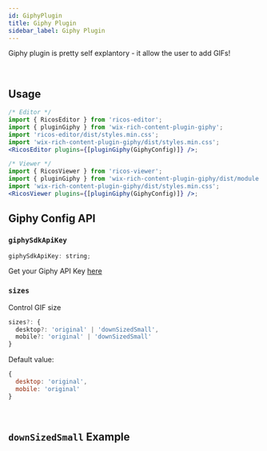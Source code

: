 ```yaml
---
id: GiphyPlugin
title: Giphy Plugin
sidebar_label: Giphy Plugin
---
```



Giphy plugin is pretty self explantory - it allow the user to add GIFs!

<div className="card">
  <RicosEditorWithMobile
    content={content('Add A GIF to get the party started!')}
    placeholder={'Type here!'}
    plugins={[pluginGiphy({ giphySdkApiKey: 'HXSsAGVNzjeUjhKfhhD9noF8sIbpYDsV' })]}
  />
</div>
<br />

## Usage

```jsx
/* Editor */
import { RicosEditor } from 'ricos-editor';
import { pluginGiphy } from 'wix-rich-content-plugin-giphy';
import 'ricos-editor/dist/styles.min.css';
import 'wix-rich-content-plugin-giphy/dist/styles.min.css';
<RicosEditor plugins={[pluginGiphy(GiphyConfig)]} />;

/* Viewer */
import { RicosViewer } from 'ricos-viewer';
import { pluginGiphy } from 'wix-rich-content-plugin-giphy/dist/module.viewer';
import 'wix-rich-content-plugin-giphy/dist/styles.min.css';
<RicosViewer plugins={[pluginGiphy(GiphyConfig)]} />;
```

## Giphy Config API

### `giphySdkApiKey`

```jsx
giphySdkApiKey: string;
```

Get your Giphy API Key <a href="https://support.giphy.com/hc/en-us/articles/360020283431-Request-A-GIPHY-API-Key">here</a>

### `sizes`

Control GIF size

```jsx
sizes?: {
  desktop?: 'original' | 'downSizedSmall',
  mobile?: 'original' | 'downSizedSmall'
}
```

Default value:

```jsx
{
  desktop: 'original',
  mobile: 'original'
}
```

<br />

## `downSizedSmall` Example

<div className="card">
  <RicosEditorWithMobile
    content={content('This is the down-sized playground, enjoy')}
    placeholder={'Type here!'}
    plugins={[
      pluginGiphy({
        giphySdkApiKey: 'HXSsAGVNzjeUjhKfhhD9noF8sIbpYDsV',
        sizes: { desktop: 'downSizedSmall' },
      }),
    ]}
  />
</div>
